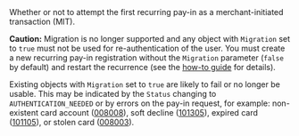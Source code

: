<ResponseField name="Migration" type="boolean" >    
Whether or not to attempt the first recurring pay-in as a merchant-initiated transaction (MIT).

**Caution:** Migration is no longer supported and any object with `Migration` set to `true` must not be used for re-authentication of the user. You must create a new recurring pay-in registration without the `Migration` parameter (`false` by default) and restart the recurrence (see the <a href="/guides/payment-methods/card/recurring/how-to">how-to guide</a> for details).

Existing objects with `Migration` set to `true` are likely to fail or no longer be usable. This may be indicated by the `Status` changing to `AUTHENTICATION_NEEDED` or by errors on the pay-in request, for example: non-existent card account (<a href="/snippets/errors/008008">008008</a>), soft decline (<a href="/snippets/errors/101305">101305</a>), expired card (<a href="/snippets/errors/101105">101105</a>), or stolen card (<a href="/snippets/errors/008003">008003</a>).
</ResponseField>
